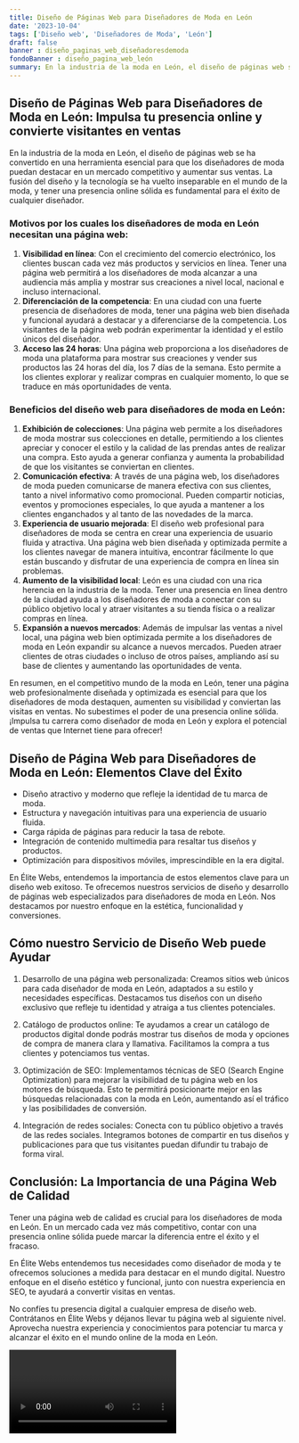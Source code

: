 ```yaml
---
title: Diseño de Páginas Web para Diseñadores de Moda en León
date: '2023-10-04'
tags: ['Diseño web', 'Diseñadores de Moda', 'León']
draft: false
banner : diseño_paginas_web_diseñadoresdemoda
fondoBanner : diseño_pagina_web_león
summary: En la industria de la moda en León, el diseño de páginas web se ha convertido en una herramienta esencial para que los diseñadores de moda puedan destacar en un mercado competitivo y aumentar sus ventas. La fusión del diseño y la tecnología se ha vuelto inseparable en el mundo de la moda, y tener una presencia online sólida es fundamental para el éxito de cualquier diseñador.
---
```


## Diseño de Páginas Web para Diseñadores de Moda en León: Impulsa tu presencia online y convierte visitantes en ventas

En la industria de la moda en León, el diseño de páginas web se ha convertido en una herramienta esencial para que los diseñadores de moda puedan destacar en un mercado competitivo y aumentar sus ventas. La fusión del diseño y la tecnología se ha vuelto inseparable en el mundo de la moda, y tener una presencia online sólida es fundamental para el éxito de cualquier diseñador.

### Motivos por los cuales los diseñadores de moda en León necesitan una página web:
1. **Visibilidad en línea**: Con el crecimiento del comercio electrónico, los clientes buscan cada vez más productos y servicios en línea. Tener una página web permitirá a los diseñadores de moda alcanzar a una audiencia más amplia y mostrar sus creaciones a nivel local, nacional e incluso internacional.
2. **Diferenciación de la competencia**: En una ciudad con una fuerte presencia de diseñadores de moda, tener una página web bien diseñada y funcional ayudará a destacar y a diferenciarse de la competencia. Los visitantes de la página web podrán experimentar la identidad y el estilo únicos del diseñador.
3. **Acceso las 24 horas**: Una página web proporciona a los diseñadores de moda una plataforma para mostrar sus creaciones y vender sus productos las 24 horas del día, los 7 días de la semana. Esto permite a los clientes explorar y realizar compras en cualquier momento, lo que se traduce en más oportunidades de venta.

### Beneficios del diseño web para diseñadores de moda en León:
1. **Exhibición de colecciones**: Una página web permite a los diseñadores de moda mostrar sus colecciones en detalle, permitiendo a los clientes apreciar y conocer el estilo y la calidad de las prendas antes de realizar una compra. Esto ayuda a generar confianza y aumenta la probabilidad de que los visitantes se conviertan en clientes.
2. **Comunicación efectiva**: A través de una página web, los diseñadores de moda pueden comunicarse de manera efectiva con sus clientes, tanto a nivel informativo como promocional. Pueden compartir noticias, eventos y promociones especiales, lo que ayuda a mantener a los clientes enganchados y al tanto de las novedades de la marca.
3. **Experiencia de usuario mejorada**: El diseño web profesional para diseñadores de moda se centra en crear una experiencia de usuario fluida y atractiva. Una página web bien diseñada y optimizada permite a los clientes navegar de manera intuitiva, encontrar fácilmente lo que están buscando y disfrutar de una experiencia de compra en línea sin problemas.
4. **Aumento de la visibilidad local**: León es una ciudad con una rica herencia en la industria de la moda. Tener una presencia en línea dentro de la ciudad ayuda a los diseñadores de moda a conectar con su público objetivo local y atraer visitantes a su tienda física o a realizar compras en línea.
5. **Expansión a nuevos mercados**: Además de impulsar las ventas a nivel local, una página web bien optimizada permite a los diseñadores de moda en León expandir su alcance a nuevos mercados. Pueden atraer clientes de otras ciudades o incluso de otros países, ampliando así su base de clientes y aumentando las oportunidades de venta.

En resumen, en el competitivo mundo de la moda en León, tener una página web profesionalmente diseñada y optimizada es esencial para que los diseñadores de moda destaquen, aumenten su visibilidad y conviertan las visitas en ventas. No subestimes el poder de una presencia online sólida. ¡Impulsa tu carrera como diseñador de moda en León y explora el potencial de ventas que Internet tiene para ofrecer!

<GifSeo />

<Cta />

## Diseño de Página Web para Diseñadores de Moda en León: Elementos Clave del Éxito

- Diseño atractivo y moderno que refleje la identidad de tu marca de moda.
- Estructura y navegación intuitivas para una experiencia de usuario fluida.
- Carga rápida de páginas para reducir la tasa de rebote.
- Integración de contenido multimedia para resaltar tus diseños y productos.
- Optimización para dispositivos móviles, imprescindible en la era digital.

En Élite Webs, entendemos la importancia de estos elementos clave para un diseño web exitoso. Te ofrecemos nuestros servicios de diseño y desarrollo de páginas web especializados para diseñadores de moda en León. Nos destacamos por nuestro enfoque en la estética, funcionalidad y conversiones.

## Cómo nuestro Servicio de Diseño Web puede Ayudar

1. Desarrollo de una página web personalizada: Creamos sitios web únicos para cada diseñador de moda en León, adaptados a su estilo y necesidades específicas. Destacamos tus diseños con un diseño exclusivo que refleje tu identidad y atraiga a tus clientes potenciales.

2. Catálogo de productos online: Te ayudamos a crear un catálogo de productos digital donde podrás mostrar tus diseños de moda y opciones de compra de manera clara y llamativa. Facilitamos la compra a tus clientes y potenciamos tus ventas.

3. Optimización de SEO: Implementamos técnicas de SEO (Search Engine Optimization) para mejorar la visibilidad de tu página web en los motores de búsqueda. Esto te permitirá posicionarte mejor en las búsquedas relacionadas con la moda en León, aumentando así el tráfico y las posibilidades de conversión.

4. Integración de redes sociales: Conecta con tu público objetivo a través de las redes sociales. Integramos botones de compartir en tus diseños y publicaciones para que tus visitantes puedan difundir tu trabajo de forma viral.

## Conclusión: La Importancia de una Página Web de Calidad

Tener una página web de calidad es crucial para los diseñadores de moda en León. En un mercado cada vez más competitivo, contar con una presencia online sólida puede marcar la diferencia entre el éxito y el fracaso.

En Élite Webs entendemos tus necesidades como diseñador de moda y te ofrecemos soluciones a medida para destacar en el mundo digital. Nuestro enfoque en el diseño estético y funcional, junto con nuestra experiencia en SEO, te ayudará a convertir visitas en ventas.

No confíes tu presencia digital a cualquier empresa de diseño web. Contrátanos en Élite Webs y déjanos llevar tu página web al siguiente nivel. Aprovecha nuestra experiencia y conocimientos para potenciar tu marca y alcanzar el éxito en el mundo online de la moda en León.

<Video />

<CtaBot job='Diseñadores de Moda' city='León'/>

<Gmaps query='León+españa+maps' />